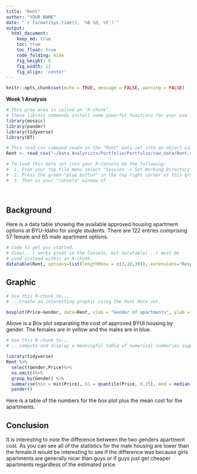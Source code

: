 ```yaml
---
title: "Rent"
author: "YOUR NAME"
date: "`r format(Sys.time(), '%B %d, %Y')`"
output:
  html_document:  
    keep_md: true
    toc: true
    toc_float: true
    code_folding: hide
    fig_height: 6
    fig_width: 12
    fig_align: 'center'
---
```


```r
knitr::opts_chunk$set(echo = TRUE, message = FALSE, warning = FALSE)
```


**Week 1 Analysis**

```r
# This gray area is called an "R-chunk". 
# These library commands install some powerful functions for your use later on.
library(mosaic)
library(pander)
library(tidyverse)
library(DT) 

# This read_csv command reads in the "Rent" data set into an object called "Rent"
Rent <- read_csv("~/Data Analyticts/Portfolio/Portfolio/raw_data/Rent.csv")

# To load this data set into your R-Console do the following:
#  1. From your top file menu select "Session -> Set Working Directory -> To Source File Location"
#  2. Press the green "play button" in the top right corner of this gray box (which is called an "R-chunk").
#  3. Then in your "Console" window of 
```

<br />

## Background

Here is a data table showing the available approved housing apartment options at BYU-Idaho for single students. There are 122 entries comprising 57 female and 65 male apartment options.

```r
# Code to get you started. 
# View(...) works great in the Console, but datatable(...) must be
# used instead within an R-chunk.
datatable(Rent, options=list(lengthMenu = c(3,10,30)), extensions="Responsive")
```


## Graphic

<!-- Present an interesting graphic using the Rent data set. Do not create the same graphics that are shown in the [Good Example Analysis](./Analyses/StudentHousing.html), but you can certainly use those graphics as a guide to inspire you on what to do yourself. -->


```r
# Use this R-chunk to...
# ...Create an interesting graphic using the Rent data set.

boxplot(Price~Gender, data=Rent, xlab = "Gender of apartments", ylab = "Price of apartments", main = "Price of apartments seperated by gender", col=c("firebrick", "skyblue"))

```


<!-- Write a few statements here that explain your graphic and what it shows. -->

Above is a Box plot separating the cost of approved BYUI housing by gender. The females are in yellow and the males are in blue.



```r
# Use this R-chunk to...
# ...compute and display a meaningful table of numerical summaries supporting your above graphic.

library(tidyverse)
Rent %>% 
  select(Gender,Price)%>%
  na.omit()%>%
  group_by(Gender) %>%
  summarise(min = min(Price), Q1 = quantile(Price, 0.25), med = median(Price), Q3 = quantile(Price, 0.75), max = max(Price), mean= mean(Price)) %>%
  pander()

```

<!-- Write a few statements here that introduce your table of numerical summaries and what they show. -->

Here is a table of the numbers for the box plot plus the mean cost for the apartments. 


## Conclusion

It is interesting to note the difference between the two genders apartment cost. As you can see all of the statistics for the male housing are lower than the female.It would be interesting to see if the difference was because girls apartments are generally nicer than guys or if guys just get cheaper apartments regardless of the estimated price.  




